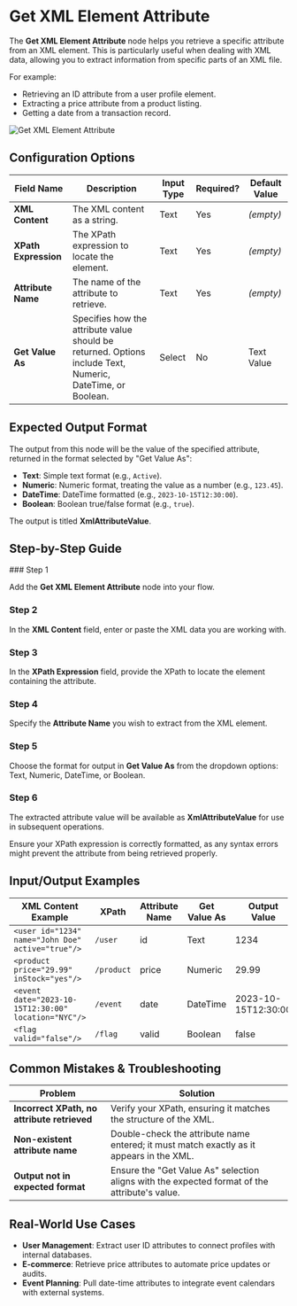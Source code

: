 
# Get XML Element Attribute

The **Get XML Element Attribute** node helps you retrieve a specific attribute from an XML element. This is particularly useful when dealing with XML data, allowing you to extract information from specific parts of an XML file.

For example:

- Retrieving an ID attribute from a user profile element.
- Extracting a price attribute from a product listing.
- Getting a date from a transaction record.

![Get XML Element Attribute](./get-xml-element-attribute.png)

## Configuration Options

| Field Name           | Description                                                                                                | Input Type | Required? | Default Value |
| -------------------- | ---------------------------------------------------------------------------------------------------------- | ---------- | --------- | ------------- |
| **XML Content**      | The XML content as a string.                                                                               | Text       | Yes       | _(empty)_     |
| **XPath Expression** | The XPath expression to locate the element.                                                                | Text       | Yes       | _(empty)_     |
| **Attribute Name**   | The name of the attribute to retrieve.                                                                     | Text       | Yes       | _(empty)_     |
| **Get Value As**     | Specifies how the attribute value should be returned. Options include Text, Numeric, DateTime, or Boolean. | Select     | No        | Text Value    |

## Expected Output Format

The output from this node will be the value of the specified attribute, returned in the format selected by "Get Value As":

- **Text**: Simple text format (e.g., `Active`).
- **Numeric**: Numeric format, treating the value as a number (e.g., `123.45`).
- **DateTime**: DateTime formatted (e.g., `2023-10-15T12:30:00`).
- **Boolean**: Boolean true/false format (e.g., `true`).

The output is titled **XmlAttributeValue**.

## Step-by-Step Guide

<Steps>
### Step 1

Add the **Get XML Element Attribute** node into your flow.

### Step 2

In the **XML Content** field, enter or paste the XML data you are working with.

### Step 3

In the **XPath Expression** field, provide the XPath to locate the element containing the attribute.

### Step 4

Specify the **Attribute Name** you wish to extract from the XML element.

### Step 5

Choose the format for output in **Get Value As** from the dropdown options: Text, Numeric, DateTime, or Boolean.

### Step 6

The extracted attribute value will be available as **XmlAttributeValue** for use in subsequent operations.

</Steps>

<Callout type="info" title="Note">
  Ensure your XPath expression is correctly formatted, as any syntax errors
  might prevent the attribute from being retrieved properly.
</Callout>

## Input/Output Examples

| XML Content Example                                  | XPath      | Attribute Name | Get Value As | Output Value        | Output Type |
| ---------------------------------------------------- | ---------- | -------------- | ------------ | ------------------- | ----------- |
| `<user id="1234" name="John Doe" active="true"/>`    | `/user`    | id             | Text         | 1234                | Text        |
| `<product price="29.99" inStock="yes"/>`             | `/product` | price          | Numeric      | 29.99               | Number      |
| `<event date="2023-10-15T12:30:00" location="NYC"/>` | `/event`   | date           | DateTime     | 2023-10-15T12:30:00 | DateTime    |
| `<flag valid="false"/>`                              | `/flag`    | valid          | Boolean      | false               | Boolean     |

## Common Mistakes & Troubleshooting

| Problem                                     | Solution                                                                                      |
| ------------------------------------------- | --------------------------------------------------------------------------------------------- |
| **Incorrect XPath, no attribute retrieved** | Verify your XPath, ensuring it matches the structure of the XML.                              |
| **Non-existent attribute name**             | Double-check the attribute name entered; it must match exactly as it appears in the XML.      |
| **Output not in expected format**           | Ensure the "Get Value As" selection aligns with the expected format of the attribute's value. |

## Real-World Use Cases

- **User Management**: Extract user ID attributes to connect profiles with internal databases.
- **E-commerce**: Retrieve price attributes to automate price updates or audits.
- **Event Planning**: Pull date-time attributes to integrate event calendars with external systems.
